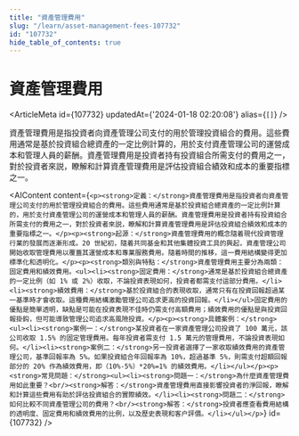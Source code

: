 ```yaml
---
title: "資產管理費用"
slug: "/learn/asset-management-fees-107732"
id: "107732"
hide_table_of_contents: true
---
```



# 資產管理費用

<ArticleMeta id={107732} updatedAt={'2024-01-18 02:20:08'} alias={`[]`} />
<div className='border-solid border-b border-t-0 my-4 border-[var(--ifm-color-gray-300)]' />

資產管理費用是指投資者向資產管理公司支付的用於管理投資組合的費用。這些費用通常是基於投資組合總資產的一定比例計算的，用於支付資產管理公司的運營成本和管理人員的薪酬。資產管理費用是投資者持有投資組合所需支付的費用之一，對於投資者來説，瞭解和計算資產管理費用是評估投資組合績效和成本的重要指標之一。

<AIContent content={`<p><strong>定義：</strong>資產管理費用是指投資者向資產管理公司支付的用於管理投資組合的費用。這些費用通常是基於投資組合總資產的一定比例計算的，用於支付資產管理公司的運營成本和管理人員的薪酬。資產管理費用是投資者持有投資組合所需支付的費用之一，對於投資者來説，瞭解和計算資產管理費用是評估投資組合績效和成本的重要指標之一。</p><p><strong>起源：</strong>資產管理費用的概念隨着現代投資管理行業的發展而逐漸形成。20 世紀初，隨着共同基金和其他集體投資工具的興起，資產管理公司開始收取管理費用以覆蓋其運營成本和專業服務費用。隨着時間的推移，這一費用結構變得更加標準化和透明化。</p><p><strong>類別與特點：</strong>資產管理費用主要分為兩類：固定費用和績效費用。<ul><li><strong>固定費用：</strong>通常是基於投資組合總資產的一定比例（如 1% 或 2%）收取，不論投資表現如何，投資者都需支付這部分費用。</li><li><strong>績效費用：</strong>基於投資組合的表現收取，通常只有在投資回報超過某一基準時才會收取。這種費用結構激勵管理公司追求更高的投資回報。</li></ul>固定費用的優點是簡單透明，缺點是可能在投資表現不佳時仍需支付高額費用；績效費用的優點是與投資回報掛鈎，但可能導致管理公司追求高風險投資。</p><p><strong>具體案例：</strong><ul><li><strong>案例一：</strong>某投資者在一家資產管理公司投資了 100 萬元，該公司收取 1.5% 的固定管理費用。每年投資者需支付 1.5 萬元的管理費用，不論投資表現如何。</li><li><strong>案例二：</strong>另一投資者選擇了一家收取績效費用的資產管理公司，基準回報率為 5%。如果投資組合年回報率為 10%，超過基準 5%，則需支付超額回報部分的 20% 作為績效費用，即（10%-5%）*20%=1% 的績效費用。</li></ul></p><p><strong>常見問題：</strong><ul><li><strong>問題一：</strong>為什麼資產管理費用如此重要？<br/><strong>解答：</strong>資產管理費用直接影響投資者的淨回報，瞭解和計算這些費用有助於評估投資組合的實際績效。</li><li><strong>問題二：</strong>如何比較不同資產管理公司的費用？<br/><strong>解答：</strong>投資者應查看費用結構的透明度、固定費用和績效費用的比例，以及歷史表現和客户評價。</li></ul></p>`} id={107732} />
